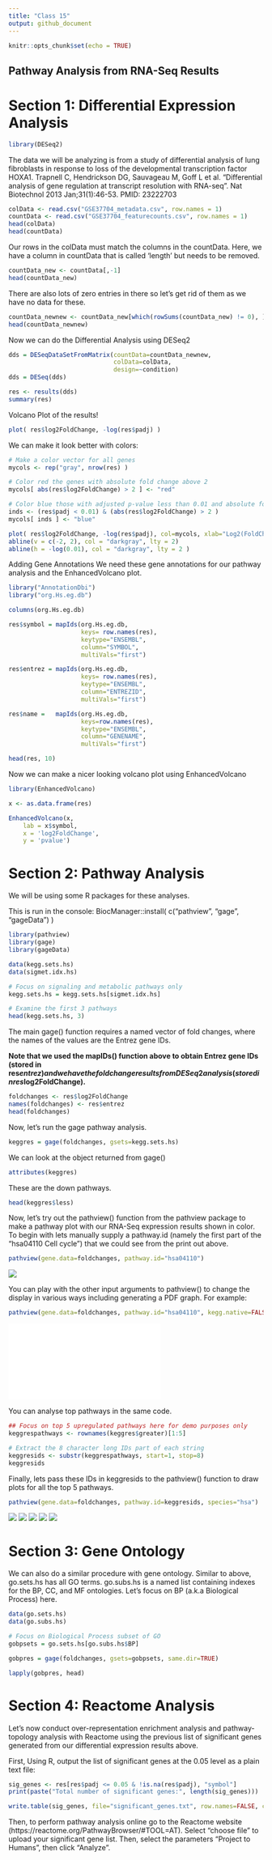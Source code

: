 ```yaml
---
title: "Class 15"
output: github_document
---
```


```r
knitr::opts_chunk$set(echo = TRUE)
```

## Pathway Analysis from RNA-Seq Results

# Section 1: Differential Expression Analysis

```r
library(DESeq2)
```

The data we will be analyzing is from a study of differential analysis of lung fibroblasts in response to loss of the developmental transcription factor HOXA1. 
  Trapnell C, Hendrickson DG, Sauvageau M, Goff L et al. "Differential analysis of gene regulation at transcript resolution with RNA-seq". Nat Biotechnol 2013 Jan;31(1):46-53. PMID: 23222703

```r
colData <- read.csv("GSE37704_metadata.csv", row.names = 1)
countData <- read.csv("GSE37704_featurecounts.csv", row.names = 1)
head(colData)
head(countData)
```

Our rows in the colData must match the columns in the countData. Here, we have a column in countData that is called 'length' but needs to be removed.
```r
countData_new <- countData[,-1]
head(countData_new)
```

There are also lots of zero entries in there so let's get rid of them as we have no data for these.

```r
countData_newnew <- countData_new[which(rowSums(countData_new) != 0), ]
head(countData_newnew)
```

Now we can do the Differential Analysis using DESeq2

```r
dds = DESeqDataSetFromMatrix(countData=countData_newnew,
                             colData=colData,
                             design=~condition)
dds = DESeq(dds)
```

```r
res <- results(dds)
summary(res)
```

Volcano Plot of the results!
```r
plot( res$log2FoldChange, -log(res$padj) )
```

We can make it look better with colors:
```r
# Make a color vector for all genes
mycols <- rep("gray", nrow(res) )

# Color red the genes with absolute fold change above 2
mycols[ abs(res$log2FoldChange) > 2 ] <- "red"

# Color blue those with adjusted p-value less than 0.01 and absolute fold change more than 2
inds <- (res$padj < 0.01) & (abs(res$log2FoldChange) > 2 )
mycols[ inds ] <- "blue"

plot( res$log2FoldChange, -log(res$padj), col=mycols, xlab="Log2(FoldChange)", ylab="-Log(P-value)" )
abline(v = c(-2, 2), col = "darkgray", lty = 2)
abline(h = -log(0.01), col = "darkgray", lty = 2 )
```

Adding Gene Annotations
We need these gene annotations for our pathway analysis and the EnhancedVolcano plot.

```r
library("AnnotationDbi")
library("org.Hs.eg.db")

columns(org.Hs.eg.db)

res$symbol = mapIds(org.Hs.eg.db,
                    keys= row.names(res), 
                    keytype="ENSEMBL",
                    column="SYMBOL",
                    multiVals="first")

res$entrez = mapIds(org.Hs.eg.db,
                    keys= row.names(res),
                    keytype="ENSEMBL",
                    column="ENTREZID",
                    multiVals="first")

res$name =   mapIds(org.Hs.eg.db,
                    keys=row.names(res),
                    keytype="ENSEMBL",
                    column="GENENAME",
                    multiVals="first")

head(res, 10)
```

Now we can make a nicer looking volcano plot using EnhancedVolcano
```r
library(EnhancedVolcano)
```

```r
x <- as.data.frame(res)

EnhancedVolcano(x,
    lab = x$symbol,
    x = 'log2FoldChange',
    y = 'pvalue')
```

# Section 2: Pathway Analysis

We will be using some R packages for these analyses.

This is run in the console:
  BiocManager::install( c("pathview", "gage", "gageData") )

```r
library(pathview)
library(gage)
library(gageData)
```

```r
data(kegg.sets.hs)
data(sigmet.idx.hs)

# Focus on signaling and metabolic pathways only
kegg.sets.hs = kegg.sets.hs[sigmet.idx.hs]

# Examine the first 3 pathways
head(kegg.sets.hs, 3)
```

The main gage() function requires a named vector of fold changes, where the names of the values are the Entrez gene IDs.

**Note that we used the mapIDs() function above to obtain Entrez gene IDs (stored in res$entrez) and we have the fold change results from DESeq2 analysis (stored in res$log2FoldChange).**

```r
foldchanges <- res$log2FoldChange
names(foldchanges) <- res$entrez
head(foldchanges)
```

Now, let’s run the gage pathway analysis.
```r
keggres = gage(foldchanges, gsets=kegg.sets.hs)

```

We can look at the object returned from gage()
```r
attributes(keggres)
```

These are the down pathways.
```r
head(keggres$less)
```

Now, let's try out the pathview() function from the pathview package to make a pathway plot with our RNA-Seq expression results shown in color.
To begin with lets manually supply a pathway.id (namely the first part of the "hsa04110 Cell cycle") that we could see from the print out above.

```r
pathview(gene.data=foldchanges, pathway.id="hsa04110")
```
![](hsa04110.pathview.png)

You can play with the other input arguments to pathview() to change the display in various ways including generating a PDF graph. For example:

```r
pathview(gene.data=foldchanges, pathway.id="hsa04110", kegg.native=FALSE)
```
![](hsa04110.pathview.pdf)


You can analyse top pathways in the same code.
```r
## Focus on top 5 upregulated pathways here for demo purposes only
keggrespathways <- rownames(keggres$greater)[1:5]

# Extract the 8 character long IDs part of each string
keggresids <- substr(keggrespathways, start=1, stop=8)
keggresids
```

Finally, lets pass these IDs in keggresids to the pathview() function to draw plots for all the top 5 pathways.
```r
pathview(gene.data=foldchanges, pathway.id=keggresids, species="hsa")
```
![](hsa04630.pathview.png)
![](hsa04640.pathview.png)
![](hsa00140.pathview.png)
![](hsa04142.pathview.png)
![](hsa04330.pathview.png)

# Section 3: Gene Ontology

We can also do a similar procedure with gene ontology. Similar to above, go.sets.hs has all GO terms. go.subs.hs is a named list containing indexes for the BP, CC, and MF ontologies. Let’s focus on BP (a.k.a Biological Process) here.

```r
data(go.sets.hs)
data(go.subs.hs)

# Focus on Biological Process subset of GO
gobpsets = go.sets.hs[go.subs.hs$BP]

gobpres = gage(foldchanges, gsets=gobpsets, same.dir=TRUE)

lapply(gobpres, head)
```

# Section 4: Reactome Analysis

Let's now conduct over-representation enrichment analysis and pathway-topology analysis with Reactome using the previous list of significant genes generated from our differential expression results above.

First, Using R, output the list of significant genes at the 0.05 level as a plain text file:
```r
sig_genes <- res[res$padj <= 0.05 & !is.na(res$padj), "symbol"]
print(paste("Total number of significant genes:", length(sig_genes)))
```

```r
write.table(sig_genes, file="significant_genes.txt", row.names=FALSE, col.names=FALSE, quote=FALSE)
```

Then, to perform pathway analysis online go to the Reactome website (https://reactome.org/PathwayBrowser/#TOOL=AT). Select “choose file” to upload your significant gene list. Then, select the parameters “Project to Humans”, then click “Analyze”.